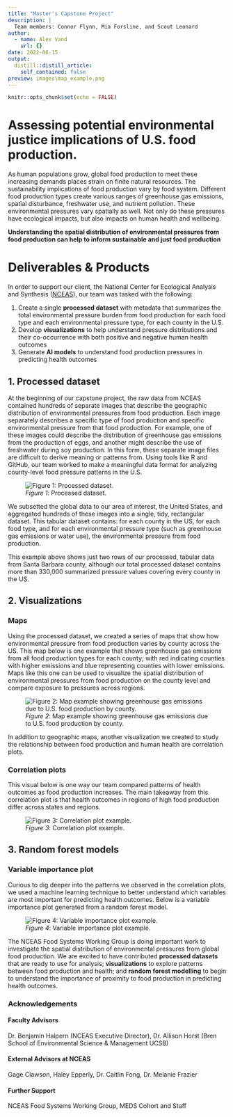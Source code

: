 ```yaml
---
title: "Master's Capstone Project"
description: |
  Team members: Connor Flynn, Mia Forsline, and Scout Leonard
author:
  - name: Alex Vand
    url: {}
date: 2022-06-15
output:
  distill::distill_article:
    self_contained: false
preview: images\map_example.png
---
```



```r
knitr::opts_chunk$set(echo = FALSE)
```

# **Assessing potential environmental justice implications of U.S. food production.**

As human populations grow, global food production to meet these increasing demands places strain on finite natural resources. The sustainability implications of food production vary by food system. Different food production types create various ranges of greenhouse gas emissions, spatial disturbance, freshwater use, and nutrient pollution. These environmental pressures vary spatially as well. Not only do these pressures have ecological impacts, but also impacts on human health and wellbeing.


**Understanding the spatial distribution of environmental pressures from food production can help to inform sustainable and just food production**


# Deliverables & Products

In order to support our client, the National Center for Ecological Analysis and Synthesis ([NCEAS](https://www.nceas.ucsb.edu/)), our team was tasked with the following:

1. Create a  single **processed dataset** with metadata that summarizes the total environmental pressure burden from food production for each food type and each environmental pressure type, for each county in the U.S.
2. Develop **visualizations** to help understand pressure distributions and their co-occurrence with both positive and negative human health outcomes
3. Generate **AI models** to understand food production pressures in predicting health outcomes


## 1. Processed dataset

At the beginning of our capstone project, the raw data from NCEAS contained hundreds of separate images that describe the geographic distribution of environmental pressures from food production. Each image separately describes a specific type of food production and specific environmental pressure from that food production. For example, one of these images could describe the distribution of greenhouse gas emissions from the production of eggs, and another might describe the use of freshwater during soy production. In this form, these separate image files are difficult to derive meaning or patterns from. Using tools like R and GitHub, our team worked to make a meaningful data format for analyzing county-level food pressure patterns in the U.S.

![_Figure 1_: Processed dataset.](images\processed_dataset.png)

We subsetted the global data to our area of interest, the United States, and aggregated hundreds of these images into a single, tidy, rectangular dataset. This tabular dataset contains: for each county in the US, for each food type, and for each environmental pressure type (such as greenhouse gas emissions or water use), the environmental pressure from food production.


This example above shows just two rows of our processed, tabular data from Santa Barbara county, although our total processed dataset contains more than 330,000 summarized pressure values covering every county in the US. 

## 2. Visualizations

### Maps 

Using the processed dataset, we created a series of maps that show how environmental pressure from food production varies by county across the US. This map below is one example that shows greenhouse gas emissions from all food production types for each county; with red indicating counties with higher emissions and blue representing counties with lower emissions. Maps like this one can be used to visualize the spatial distribution of environmental pressures from food production on the county level and compare exposure to pressures across regions.

![_Figure 2_: Map example showing greenhouse gas emissions due to U.S. food production by county.](images\map_example.png)

In addition to geographic maps, another visualization we created to study the relationship between food production and human health are correlation plots. 

### Correlation plots

This visual below is one way our team compared patterns of health outcomes as food production increases. The main takeaway from this correlation plot is that health outcomes in regions of high food production differ across states and regions.

![_Figure 3_: Correlation plot example.](images\corr_plot.png)



## 3. Random forest models
### Variable importance plot



Curious to dig deeper into the patterns we observed in the correlation plots, we used a machine learning technique to better understand which variables are most important for predicting health outcomes. Below is a variable importance plot generated from a random forest model.


![_Figure 4_: Variable importance plot example.](images\var_imp_plot.png)


The NCEAS Food Systems Working Group is doing important work to  investigate the spatial distribution of environmental pressures from global food production. We are excited to have contributed **processed datasets** that are ready to use for analysis; **visualizations** to explore patterns between food production and health; and **random forest modelling** to begin to understand the importance of proximity to food production in predicting health outcomes.

### Acknowledgements

#### Faculty Advisors
Dr. Benjamin Halpern (NCEAS Executive Director),
Dr. Allison Horst (Bren School of Environmental Science & Management UCSB)

#### External Advisors at NCEAS
Gage Clawson, Haley Epperly, Dr. Caitlin Fong, Dr. Melanie Frazier

#### Further Support
NCEAS Food Systems Working Group, MEDS Cohort and Staff











